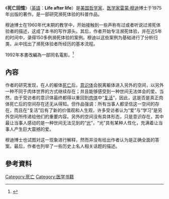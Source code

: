 {{Infobox Book
| name          = 死亡回憶<br />Life After Life : The Investigation of a Phenomenon—Survival of Bodily Death 
| author        = [雷蒙·穆迪]http://en.wikipedia.org/wiki/Raymond_Moody
| subject       =  
| publisher     =  Mockingbird Books
| pub_date      =  1975年
| media_type    =  印刷版 
| pages         =  175
| isbn          =  ISBN 978-0-89176-037-5
| oclc          =  12173853
}}

《'''死亡回憶'''》（[[英語|英語]]：'''Life after life'''）是[[美国|美国]][[哲学家|哲学家]]、[[医学家|医学家]][[雷蒙·穆迪|雷蒙·穆迪]]博士于1975年出版的著作。是一部研究濒死体验的科普作品。

穆迪博士在1960年代末期的教学中，开始接触到一些声称有过或者听说过濒死体验者的描述，这成了本书的写作源头。其后，作者开始专注濒死体验，并在近5年的时间中，录得150多例濒死体验的案例。穆迪以这些案例为基础进行了分析归类，从中找出了濒死体验者所经历的基本流程。

1992年本書改編為一部同名電影。<ref>{{imdb title|1101651|Life After Life}}</ref>

== 內容 ==
作者的研究发现，在人的躯体[[死亡|死亡]]后，[[意識|意识体]]会脱离躯体进入另外的空间，以另外一种不同于肉体世界的方式继续存在；并且能够感受到一种世间无法体会的爱。当然，由于受访者的意识体最终都得以重回到[[肉体|肉体]]中“[[复活|复活]]”，因此，这是否是真正肉体死亡后的空间存在还无从得知。但作品强调：所有当事人都坚信这一空间的存在，而且在“复活”后有了新的价值观和人生观，许多受访者认为“爱”与“学习”是另外空间所传递给他们的重要内容。另外的空间没有具体形态，只是意识存在，其中最让当事人感动的是一种世间无法见到的“[[光|光]]”，“光”具有某种人性化，充满着让当事人产生巨大震撼的爱。

穆迪博士也试图对这一现象进行解释，然而并没有给出作者认为是正确全面的答案。最后，作者也列举了一些历史上名人相关话题的描述。

== 參考資料 ==
<div class="references-small">
<references />
</div>

[[Category:死亡|Category:死亡]]
[[Category:医学书籍|Category:医学书籍]]